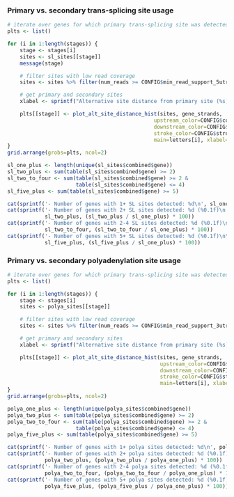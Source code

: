 ### Primary vs. secondary trans-splicing site usage

```r
# iterate over genes for which primary trans-splicing site was detected
plts <- list()

for (i in 1:length(stages)) {
    stage <- stages[i]
    sites <- sl_sites[[stage]]
    message(stage)

    # filter sites with low read coverage
    sites <- sites %>% filter(num_reads >= CONFIG$min_read_support_5utr)

    # get primary and secondary sites
    xlabel <- sprintf("Alternative site distance from primary site (%s)", stage)

    plts[[stage]] <- plot_alt_site_distance_hist(sites, gene_strands,
                                               upstream_color=CONFIG$colors[2],
                                               downstream_color=CONFIG$colors[1],
                                               stroke_color=CONFIG$stroke,
                                               main=letters[i], xlabel=xlabel)
}
grid.arrange(grobs=plts, ncol=2)
```

```r
sl_one_plus <- length(unique(sl_sites$combined$gene))
sl_two_plus <- sum(table(sl_sites$combined$gene) >= 2)
sl_two_to_four <- sum(table(sl_sites$combined$gene) >= 2 & 
                      table(sl_sites$combined$gene) <= 4)
sl_five_plus <- sum(table(sl_sites$combined$gene) >= 5)

cat(sprintf('- Number of genes with 1+ SL sites detected: %d\n', sl_one_plus)) 
cat(sprintf('- Number of genes with 2+ SL sites detected: %d (%0.1f)\n',
            sl_two_plus, (sl_two_plus / sl_one_plus) * 100))
cat(sprintf('- Number of genes with 2-4 SL sites detected: %d (%0.1f)\n',
            sl_two_to_four, (sl_two_to_four / sl_one_plus) * 100))
cat(sprintf('- Number of genes with 5+ SL sites detected: %d (%0.1f)\n\n',
            sl_five_plus, (sl_five_plus / sl_one_plus) * 100))
```

### Primary vs. secondary polyadenylation site usage

```r
# iterate over genes for which primary trans-splicing site was detected
plts <- list()

for (i in 1:length(stages)) {
    stage <- stages[i]
    sites <- polya_sites[[stage]]

    # filter sites with low read coverage
    sites <- sites %>% filter(num_reads >= CONFIG$min_read_support_3utr)

    # get primary and secondary sites
    xlabel <- sprintf("Alternative site distance from primary site (%s)", stage)

    plts[[stage]] <- plot_alt_site_distance_hist(sites, gene_strands, 
                                                 upstream_color=CONFIG$colors[2],
                                                 downstream_color=CONFIG$colors[1],
                                                 stroke_color=CONFIG$stroke,
                                                 main=letters[i], xlabel=xlabel)
}
grid.arrange(grobs=plts, ncol=2)
```

```r
polya_one_plus <- length(unique(polya_sites$combined$gene))
polya_two_plus <- sum(table(polya_sites$combined$gene) >= 2)
polya_two_to_four <- sum(table(polya_sites$combined$gene) >= 2 & 
                      table(polya_sites$combined$gene) <= 4)
polya_five_plus <- sum(table(polya_sites$combined$gene) >= 5)

cat(sprintf('- Number of genes with 1+ polya sites detected: %d\n', polya_one_plus)) 
cat(sprintf('- Number of genes with 2+ polya sites detected: %d (%0.1f)\n',
            polya_two_plus, (polya_two_plus / polya_one_plus) * 100))
cat(sprintf('- Number of genes with 2-4 polya sites detected: %d (%0.1f)\n',
            polya_two_to_four, (polya_two_to_four / polya_one_plus) * 100))
cat(sprintf('- Number of genes with 5+ polya sites detected: %d (%0.1f)\n\n',
            polya_five_plus, (polya_five_plus / polya_one_plus) * 100))
```

